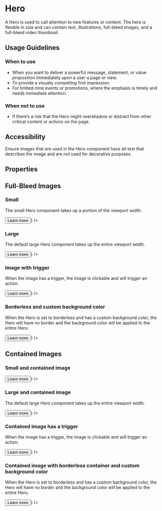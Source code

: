 

<Meta title="Sage/Hero" />

# Hero
A Hero is used to call attention to new features or content. The hero is flexible in size and can contain text, illustrations, full-bleed images, and a full-bleed video thumbnail.

## Usage Guidelines

### When to use

- When you want to deliver a powerful message, statement, or value proposition immediately upon a user a page or view.
- To provide a visually compelling first impression.
- For limited-time events or promotions, where the emphasis is timely and needs immediate attention.

### When not to use

- If there’s a risk that the Hero might overshadow or distract from other critical content or actions on the page.

## Accessibility

Ensure images that are used in the Hero component have alt text that describes the image and are not used for decorative purposes.

## Properties

<ArgsTable story="Small" />

## Full-Bleed Images

### Small
The small Hero component takes up a portion of the viewport width.

<Canvas>
  <Story name="Small">
    <Hero
      title="Learn with Kajabi in our live workshops"
      description="Did you know we offer free workshops? Kajabi experts host live workshops every week on topics from marketing your products to building out your Kajabi account."
      heroSize="small"
      image={{
        src: `${heroFull}`,
        alt: ''
      }}
      footerActions={<><Button color="primary">Learn more</Button></>}
    />
  </Story>
</Canvas>

### Large
The default large Hero component takes up the entire viewport width.

<Canvas>
  <Story name="Large">
    <Hero
      title="Learn with Kajabi in our live workshops"
      description="Did you know we offer free workshops? Kajabi experts host live workshops every week on topics from marketing your products to building out your Kajabi account."
      heroSize="large"
      image={{
        src: `${heroFull}`,
        alt: ''
      }}
      footerActions={<><Button color="primary">Learn more</Button></>}
    />
  </Story>
</Canvas>

### Image with trigger
When the image has a trigger, the image is clickable and will trigger an action.

<Canvas>
  <Story name="Image with Trigger">
    <Hero
      title="Learn with Kajabi in our live workshops"
      description="Did you know we offer free workshops? Kajabi experts host live workshops every week on topics from marketing your products to building out your Kajabi account."
      heroSize="small"
      image={{
        src: `${heroFull}`
      }}
      ctaAttributes={{
        href: '#'
      }}
      footerActions={<><Button color="primary">Learn more</Button></>}
    />
  </Story>
</Canvas>

### Borderless and custom background color
When the Hero is set to borderless and has a custom background color, the Hero will have no border and the background color will be applied to the entire Hero.

<Canvas>
  <Story name="Borderless and custom background color">
    <Hero
      title="Learn with Kajabi in our live workshops"
      description="Did you know we offer free workshops? Kajabi experts host live workshops every week on topics from marketing your products to building out your Kajabi account."
      heroSize="small"
      customBackgroundColor="#e6f4fe"
      image={{
        src: `${heroFull}`
      }}
      footerActions={<><Button color="primary">Learn more</Button></>}
    />
  </Story>
</Canvas>

## Contained Images

### Small and contained image

<Canvas>
  <Story name="Small and contained image">
    <Hero
      title="Learn with Kajabi in our live workshops"
      description="Did you know we offer free workshops? Kajabi experts host live workshops every week on topics from marketing your products to building out your Kajabi account."
      heroSize="small"
      image={{
        src: `${heroContained}`,
        alt: ''
      }}
      footerActions={<><Button color="primary">Learn more</Button></>}
    />
  </Story>
</Canvas>

### Large and contained image
The default large Hero component takes up the entire viewport width.

<Canvas>
  <Story name="Large and contained image">
    <Hero
      title="Learn with Kajabi in our live workshops"
      description="Did you know we offer free workshops? Kajabi experts host live workshops every week on topics from marketing your products to building out your Kajabi account."
      heroSize="large"
      image={{
        src: `${heroContained}`,
        alt: ''
      }}
      footerActions={<><Button color="primary">Learn more</Button></>}
    />
  </Story>
</Canvas>

### Contained image has a trigger
When the image has a trigger, the image is clickable and will trigger an action.

<Canvas>
  <Story name="Contained image has a trigger">
    <Hero
      title="Learn with Kajabi in our live workshops"
      description="Did you know we offer free workshops? Kajabi experts host live workshops every week on topics from marketing your products to building out your Kajabi account."
      heroSize="small"
      image={{
        src: `${heroContained}`
      }}
      ctaAttributes={{
        href: '#'
      }}
      footerActions={<><Button color="primary">Learn more</Button></>}
    />
  </Story>
</Canvas>

### Contained image with borderless container and custom background color
When the Hero is set to borderless and has a custom background color, the Hero will have no border and the background color will be applied to the entire Hero.

<Canvas>
  <Story name="Contained image with borderless container and custom background color">
    <Hero
      title="Learn with Kajabi in our live workshops"
      description="Did you know we offer free workshops? Kajabi experts host live workshops every week on topics from marketing your products to building out your Kajabi account."
      heroSize="small"
      customBackgroundColor="#e6f4fe"
      image={{
        src: `${heroContained}`
      }}
      footerActions={<><Button color="primary">Learn more</Button></>}
    />
  </Story>
</Canvas>